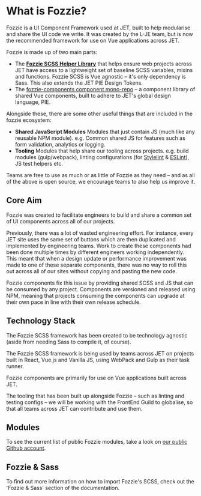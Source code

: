 
<Meta title="Documentation/Guides/Fozzie/What is Fozzie?"/>

# What is Fozzie?

Fozzie is a UI Component Framework used at JET, built to help modularise and share the UI code we write. It was created by the L-JE team, but is now the recommended framework for use on Vue applications across JET.

Fozzie is made up of two main parts:

- The **[Fozzie SCSS Helper Library](https://github.com/justeat/fozzie)** that helps ensure web projects across JET have access to a lightweight set of baseline SCSS variables, mixins and functions.
  Fozzie SCSS is Vue agnostic – it's only dependency is Sass. This also extends the JET PIE Design Tokens.
- The [fozzie-components component mono-repo](https://github.com/justeat/fozzie-components) – a component library of shared Vue components, built to adhere to JET's global design language, PIE.

Alongside these, there are some other useful things that are included in the fozzie ecosystem:

- **Shared JavaScript Modules**
    Modules that just contain JS (much like any reusable NPM module). e.g. Common shared JS for features such as form validation, analytics or logging.
- **Tooling**
    Modules that help share our tooling across projects. e.g. build modules (gulp/webpack), linting configurations (for [Stylelint](https://github.com/justeat/stylelint-config-fozzie) & [ESLint](https://github.com/justeat/eslint-config-fozzie)), JS test helpers etc.

Teams are free to use as much or as little of Fozzie as they need – and as all of the above is open source, we encourage teams to also help us improve it.


<a name="aim"></a><h2 class="sg-sectionHeading">Core Aim</h2>

Fozzie was created to facilitate engineers to build and share a common set of UI components across all of our projects.

Previously, there was a lot of wasted engineering effort. For instance, every JET site uses the same set of buttons which are then duplicated and implemented by engineering teams. Work to create these components had been done multiple times by different engineers working independently. This meant that when a design update or performance improvement was made to one of these separate components, there was no way to roll this out across all of our sites without copying and pasting the new code.

Fozzie components fix this issue by providing shared SCSS and JS that can be consumed by any project.  Components are versioned and released using NPM, meaning that projects consuming the components can upgrade at their own pace in line with their own release schedule.


<a name="techstack"></a><h2 class="sg-sectionHeading">Technology Stack</h2>

The Fozzie SCSS framework has been created to be technology agnostic (aside from needing Sass to compile it, of course).

The Fozzie SCSS framework is being used by teams across JET on projects built in React, Vue.js and Vanilla JS, using WebPack and Gulp as their task runner.

Fozzie components are primarily for use on Vue applications built across JET.

The tooling that has been built up alongside Fozzie – such as linting and testing configs – we will be working with the FrontEnd Guild to globalise, so that all teams across JET can contribute and use them.


<a name="modules"></a><h2 class="sg-sectionHeading">Modules</h2>

To see the current list of public Fozzie modules, take a look on [our public Github account](https://github.com/search?q=topic%3Afozzie+org%3Ajusteat&type=Repositories).


<a name="scss"></a><h2 class="sg-sectionHeading">Fozzie & Sass</h2>

To find out more information on how to import Fozzie's SCSS, check out the <LinkTo kind="Documentation/Guides/Fozzie/Fozzie and Sass" story="page">'Fozzie &amp; Sass'</LinkTo> section of the documentation.

